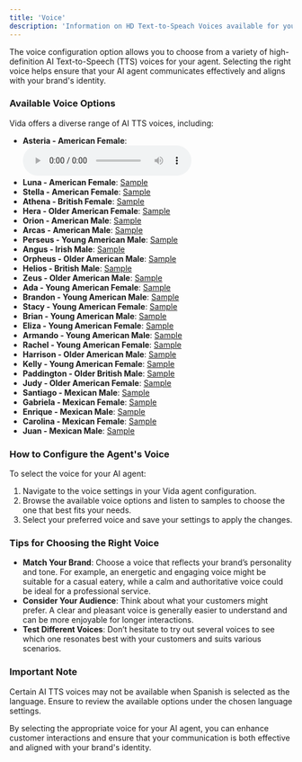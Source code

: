 ```yaml
---
title: 'Voice'
description: 'Information on HD Text-to-Speach Voices available for your Vida phone agent.'
---
```


The voice configuration option allows you to choose from a variety of high-definition AI Text-to-Speech (TTS) voices for your agent. Selecting the right voice helps ensure that your AI agent communicates effectively and aligns with your brand's identity.

### Available Voice Options

Vida offers a diverse range of AI TTS voices, including:

- **Asteria - American Female**: <audio src="https://res.cloudinary.com/deepgram/video/upload/v1709565353/aura/asteria_docs_venw0r.wav" controls/>
- **Luna - American Female**: [Sample](https://res.cloudinary.com/deepgram/video/upload/v1709565351/aura/luna_docs_clom0e.wav)
- **Stella - American Female**: [Sample](https://res.cloudinary.com/deepgram/video/upload/v1709565349/aura/stella_docs_xh5jbv.wav)
- **Athena - British Female**: [Sample](https://res.cloudinary.com/deepgram/video/upload/v1709565613/aura/athena_docs_wyznud.wav)
- **Hera - Older American Female**: [Sample](https://res.cloudinary.com/deepgram/video/upload/v1709565347/aura/hera_docs_xjkt4x.wav)
- **Orion - American Male**: [Sample](https://res.cloudinary.com/deepgram/video/upload/v1709565346/aura/orion_docs_aljv1q.mp3)
- **Arcas - American Male**: [Sample](https://res.cloudinary.com/deepgram/video/upload/v1709565348/aura/arcas_docs_pc9hxp.mp3)
- **Perseus - Young American Male**: [Sample](https://res.cloudinary.com/deepgram/video/upload/v1709565350/aura/perseus_docs_ap7fc0.wav)
- **Angus - Irish Male**: [Sample](https://res.cloudinary.com/deepgram/video/upload/v1709565352/aura/angus_docs_lgse2b.wav)
- **Orpheus - Older American Male**: [Sample](https://res.cloudinary.com/deepgram/video/upload/v1709565350/aura/orpheus_docs_zdlpcf.wav)
- **Helios - British Male**: [Sample](https://res.cloudinary.com/deepgram/video/upload/v1709565346/aura/helios_docs_ycjwoo.wav)
- **Zeus - Older American Male**: [Sample](https://res.cloudinary.com/deepgram/video/upload/v1709565347/aura/zeus_docs_fupdiv.wav)
- **Ada - Young American Female**: [Sample](https://storage.googleapis.com/eleven-public-prod/N9nr2MNIO6TugKyOU4QtXqamb4H3/voices/8qR3d5yiry6m9zFbOIul/f0fce3c4-c6cb-4f04-882c-da2ec104141a.mp3)
- **Brandon - Young American Male**: [Sample](https://storage.googleapis.com/eleven-public-prod/custom/voices/BvZBJROETmG9wGXEdSqX/4OHLWd5xHzACZFNPKckR.mp3)
- **Stacy - Young American Female**: [Sample](https://storage.googleapis.com/eleven-public-prod/y85aGq5SLqQ5fbyTAoRkQyqKIMX2/voices/wbqKXymFHKYgXXg5862C/8b8abfb2-6526-428f-b98f-1ff5e2fc9351.mp3)
- **Brian - Young American Male**: [Sample](https://storage.googleapis.com/eleven-public-prod/mcGl8ArpzPTPeBPSuy4QzqaJ5yo2/voices/Rn9Yq7uum9irZ6RwppDN/9ce47fcf-e76c-4aa8-9e86-70656f0b6a78.mp3)
- **Eliza - Young American Female**: [Sample](https://storage.googleapis.com/eleven-public-prod/xP81iaL51YWPk9TWlEME5BCAaPh2/voices/jzSbH58wuSIjxiCcLTrI/b33f1f85-2fb0-4c4d-8208-374041c68d68.mp3)
- **Armando - Young American Male**: [Sample](https://storage.googleapis.com/eleven-public-prod/custom/voices/TWUKKXAylkYxxlPe4gx0/oAJIYIEejJ5U8hAfWADq.mp3)
- **Rachel - Young American Female**: [Sample](https://storage.googleapis.com/eleven-public-prod/f3KkgSR0HeUq5nrQMfIxLt9f9ew1/voices/XaxX6HBIGIJCwovDPRj8/389a57f6-acc9-4a47-bc80-776c7db592ae.mp3)
- **Harrison - Older American Male**: [Sample](https://storage.googleapis.com/eleven-public-prod/Ma0f0zw9rKhbQ6LWZ0vMZma18lW2/voices/RDyiFZuu532tMhDgez31/e3ebb840-bf31-4fc7-b362-b8dcc898b71e.mp3)
- **Kelly - Young American Female**: [Sample](https://storage.googleapis.com/eleven-public-prod/opnveFdsOUSqSDvVg1e9RtN4lWG2/voices/iuK1sW0ecUUktJLYWSUS/14c1e42c-ccad-486c-8bda-6f6b55a09744.mp3)
- **Paddington - Older British Male**: [Sample](https://storage.googleapis.com/eleven-public-prod/xcpdkIV6GoPJb4UApYRLpSFQNUO2/voices/P1WnvuZagnRQKcMT0jxa/73e4d524-6916-42b7-802b-e87fec3f992d.mp3)
- **Judy - Older American Female**: [Sample](https://storage.googleapis.com/eleven-public-prod/fG8Y3OsnLHbylI1xZwADY3JN8D53/voices/eAtUQeq5p2a0JxXknbJJ/15f3200e-3551-4d99-9740-83dee0bbe310.mp3)
- **Santiago - Mexican Male**: [Sample](https://storage.googleapis.com/eleven-public-prod/custom/voices/15bJsujCI3tcDWeoZsQP/tehSltxsQgEtiHBaqMqV.mp3)
- **Gabriela - Mexican Female**: [Sample](https://storage.googleapis.com/eleven-public-prod/custom/voices/hHjbwzYZW17oh0p05AKv/KSc2U2vwbUBJfAVLh3hu.mp3)
- **Enrique - Mexican Male**: [Sample](https://storage.googleapis.com/eleven-public-prod/custom/voices/gbTn1bmCvNgk0QEAVyfM/VzDkkwZdN7zNxcnMeEsc.mp3)
- **Carolina - Mexican Female**: [Sample](https://storage.googleapis.com/eleven-public-prod/custom/voices/UOIqAnmS11Reiei1Ytkc/iD8yOai01ygsrjOUknQ3.mp3)
- **Juan - Mexican Male**: [Sample](https://storage.googleapis.com/eleven-public-prod/g8F4VvV09tdt35r66rGo09eB1en2/voices/5kz7Te3c1BvAWyFfkfkW/4940762d-a30f-4ed4-a6f4-9f9f6fb014bd.mp3)

### How to Configure the Agent's Voice

To select the voice for your AI agent:
1. Navigate to the voice settings in your Vida agent configuration.
2. Browse the available voice options and listen to samples to choose the one that best fits your needs.
3. Select your preferred voice and save your settings to apply the changes.

### Tips for Choosing the Right Voice

- **Match Your Brand**: Choose a voice that reflects your brand’s personality and tone. For example, an energetic and engaging voice might be suitable for a casual eatery, while a calm and authoritative voice could be ideal for a professional service.
- **Consider Your Audience**: Think about what your customers might prefer. A clear and pleasant voice is generally easier to understand and can be more enjoyable for longer interactions.
- **Test Different Voices**: Don’t hesitate to try out several voices to see which one resonates best with your customers and suits various scenarios.

### Important Note

Certain AI TTS voices may not be available when Spanish is selected as the language. Ensure to review the available options under the chosen language settings.

By selecting the appropriate voice for your AI agent, you can enhance customer interactions and ensure that your communication is both effective and aligned with your brand's identity.
